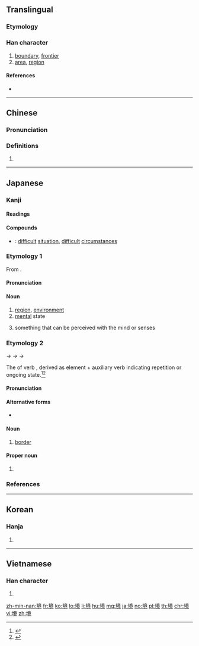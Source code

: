 ==Translingual==
{{stroke order|strokes=14}}
===Etymology===
{{Han etyl}}
{{Han compound|土|竟|ls=psc|c1=s|c2=p|t1=earth}}
===Han character===
{{Han char|rn=32|rad=土|as=11|sn=14|four=40116|canj=GYTU|ids=⿰土竟}}

# [[boundary]], [[frontier]]
# [[area]], [[region]]

====References====
* {{Han ref|kx=0237.170|dkj=05409|dj=0475.230|hdz=10482.060|uh=5883|ud=22659|bh=B9D2|bd=47570}}

----

==Chinese==
{{zh-forms}}

===Pronunciation===
{{zh-pron
|m=jìng
|c=ging2
|h=pfs=
|md=
|mn=kéng
|w=
|mc=y
|oc=y
|cat=
}}

===Definitions===
{{zh-hanzi}}

# {{rfdef|lang=zh}}

----

==Japanese==

===Kanji===
{{ja-kanji|grade=5|rs=土11}}

====Readings====
{{ja-readings|goon=[[きょう]] (kyō)|kanon=[[けい]] (kei)|kun=[[さかい]] (sakai)}}

====Compounds====
{{der-top|Compounds}}
* {{ja-r|難境|なんきょう}}: [[difficult]] [[situation]], [[difficult]] [[circumstances]]
{{der-bottom}}

{{wikipedia|lang=ja}}

===Etymology 1===
{{ja-kanjitab|きょう|yomi=o}}

From {{etyl|ltc|ja|sort=きょう}} {{m|zh|境|tr=kjæng<sup>X</sup>}}.

====Pronunciation====
{{ja-pron|yomi=goon|きょう|acc=1|acc_ref=DJR}}

====Noun====
{{ja-noun|きょう|hhira=きやう}}

# [[region]], [[environment]]
# [[mental]] state
# {{label|ja|Buddhism|sort=きょう}} something that can be perceived with the mind or senses

===Etymology 2===
{{ja-kanjitab|さかい|yomi=k}}

{{IPAchar|/sakapi/}} → {{IPAchar|/sakaɸi/}} → {{IPAchar|/sakahi/}} → {{IPAchar|/sakai/}}

The {{m|ja|連用形|tr=ren'yōkei||continuative or stem form}} of verb {{m|ja|境う|tr=sakau||to divide, to form a boundary between things}}, derived as {{etyl|ojp|ja|sort=さかい}} element {{m|ja|境|tr=saka||division, border, boundary}} + auxiliary verb {{m|ja|ふ|tr=fu}} indicating repetition or ongoing state.<ref name="KDJ">{{R:Kokugo Dai Jiten}}</ref><ref name="DJR">{{R:Daijirin}}</ref>

====Pronunciation====
{{ja-pron|yomi=k|さかい|acc=2|acc_ref=DJR}}

====Alternative forms====
* {{ja-l|界}}

====Noun====
{{ja-noun|さかい|hhira=さかひ}}

# [[border]]

====Proper noun====
{{ja-pos|proper|さかい|hhira=さかひ}}

# {{surname|lang=ja|sort=さかい}}

===References===
<references/>

----

==Korean==

===Hanja===
{{ko-hanja|hangeul=경|rv=gyeong|mr=kyŏng}}

# {{defn|lang=ko|sort=土11}}

----

==Vietnamese==

===Han character===
{{vi-hantu|[[cảnh]]|rs=土11}}

# {{defn|lang=vi|sort=土11}}

[[zh-min-nan:境]]
[[fr:境]]
[[ko:境]]
[[lo:境]]
[[li:境]]
[[hu:境]]
[[mg:境]]
[[ja:境]]
[[no:境]]
[[pl:境]]
[[th:境]]
[[chr:境]]
[[vi:境]]
[[zh:境]]